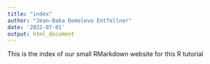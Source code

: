 ```yaml
---
title: "index"
author: "Jean-Baka Domelevo Entfellner"
date: '2022-07-01'
output: html_document
---
```


This is the index of our small RMarkdown website for this R tutorial 